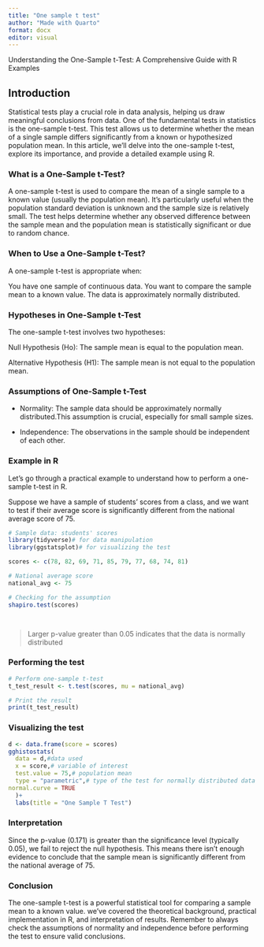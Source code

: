 ---
title: "One sample t test"
author: "Made with Quarto"
format: docx
editor: visual
---

Understanding the One-Sample t-Test: A Comprehensive Guide with R Examples

## Introduction

Statistical tests play a crucial role in data analysis, helping us draw meaningful conclusions from data. One of the fundamental tests in statistics is the one-sample t-test. This test allows us to determine whether the mean of a single sample differs significantly from a known or hypothesized population mean. In this article, we'll delve into the one-sample t-test, explore its importance, and provide a detailed example using R.

### What is a One-Sample t-Test?

A one-sample t-test is used to compare the mean of a single sample to a known value (usually the population mean). It's particularly useful when the population standard deviation is unknown and the sample size is relatively small. The test helps determine whether any observed difference between the sample mean and the population mean is statistically significant or due to random chance.

### When to Use a One-Sample t-Test?

A one-sample t-test is appropriate when:

You have one sample of continuous data. You want to compare the sample mean to a known value. The data is approximately normally distributed.

### Hypotheses in One-Sample t-Test

The one-sample t-test involves two hypotheses:

Null Hypothesis (Ho): The sample mean is equal to the population mean.

Alternative Hypothesis (H1): The sample mean is not equal to the population mean.

### Assumptions of One-Sample t-Test

-   Normality: The sample data should be approximately normally distributed.This assumption is crucial, especially for small sample sizes.

-   Independence: The observations in the sample should be independent of each other.

### Example in R

Let's go through a practical example to understand how to perform a one-sample t-test in R.

Suppose we have a sample of students' scores from a class, and we want to test if their average score is significantly different from the national average score of 75.

```{r, message=FALSE, warning=FALSE}
# Sample data: students' scores
library(tidyverse)# for data manipulation
library(ggstatsplot)# for visualizing the test

scores <- c(78, 82, 69, 71, 85, 79, 77, 68, 74, 81)

# National average score
national_avg <- 75

# Checking for the assumption
shapiro.test(scores)




```

> Larger p-value greater than 0.05 indicates that the data is normally distributed

### Performing the test

```{r}
# Perform one-sample t-test
t_test_result <- t.test(scores, mu = national_avg)

# Print the result
print(t_test_result)
```

### Visualizing the test

```{r}
d <- data.frame(score = scores)
gghistostats(
  data = d,#data used
  x = score,# variable of interest
  test.value = 75,# population mean
  type = "parametric",# type of the test for normally distributed data
normal.curve = TRUE
  )+
  labs(title = "One Sample T Test")
```

### Interpretation

Since the p-value (0.171) is greater than the significance level (typically 0.05), we fail to reject the null hypothesis. This means there isn't enough evidence to conclude that the sample mean is significantly different from the national average of 75.

### Conclusion

The one-sample t-test is a powerful statistical tool for comparing a sample mean to a known value. we've covered the theoretical background, practical implementation in R, and interpretation of results. Remember to always check the assumptions of normality and independence before performing the test to ensure valid conclusions.
